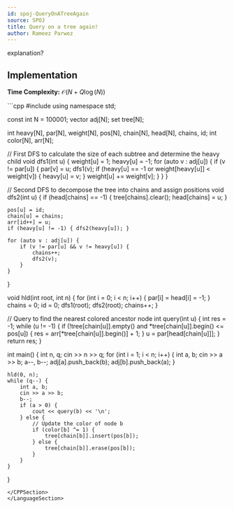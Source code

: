 ```yaml
---
id: spoj-QueryOnATreeAgain
source: SPOJ
title: Query on a tree again!
author: Rameez Parwez
---
```


<IncompleteSection>
explanation?
</IncompleteSection>

## Implementation

**Time Complexity:** $\mathcal{O} (N + Q \log(N))$

<LanguageSection>
<CPPSection>
```cpp
#include <bits/stdc++.h>
using namespace std;

const int N = 100001;
vector<int> adj[N];
set<int> tree[N];

int heavy[N], par[N], weight[N], pos[N], chain[N], head[N], chains, id;
int color[N], arr[N];

// First DFS to calculate the size of each subtree and determine the heavy child
void dfs1(int u) {
	weight[u] = 1;
	heavy[u] = -1;
	for (auto v : adj[u]) {
		if (v != par[u]) {
			par[v] = u;
			dfs1(v);
			if (heavy[u] == -1 or weight[heavy[u]] < weight[v]) {
				heavy[u] = v;
			}
			weight[u] += weight[v];
		}
	}
}

// Second DFS to decompose the tree into chains and assign positions
void dfs2(int u) {
	if (head[chains] == -1) {
		tree[chains].clear();
		head[chains] = u;
	}

	pos[u] = id;
	chain[u] = chains;
	arr[id++] = u;
	if (heavy[u] != -1) { dfs2(heavy[u]); }

	for (auto v : adj[u]) {
		if (v != par[u] && v != heavy[u]) {
			chains++;
			dfs2(v);
		}
	}
}

void hld(int root, int n) {
	for (int i = 0; i < n; i++) { par[i] = head[i] = -1; }
	chains = 0;
	id = 0;
	dfs1(root);
	dfs2(root);
	chains++;
}

// Query to find the nearest colored ancestor node
int query(int u) {
	int res = -1;
	while (u != -1) {
		if (!tree[chain[u]].empty() and *tree[chain[u]].begin() <= pos[u]) {
			res = arr[*tree[chain[u]].begin()] + 1;
		}
		u = par[head[chain[u]]];
	}
	return res;
}

int main() {
	int n, q;
	cin >> n >> q;
	for (int i = 1; i < n; i++) {
		int a, b;
		cin >> a >> b;
		a--, b--;
		adj[a].push_back(b);
		adj[b].push_back(a);
	}

	hld(0, n);
	while (q--) {
		int a, b;
		cin >> a >> b;
		b--;
		if (a > 0) {
			cout << query(b) << '\n';
		} else {
			// Update the color of node b
			if (color[b] ^= 1) {
				tree[chain[b]].insert(pos[b]);
			} else {
				tree[chain[b]].erase(pos[b]);
			}
		}
	}
}
```
</CPPSection>
</LanguageSection>
